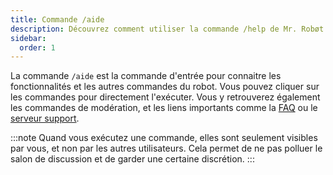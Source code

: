 ```yaml
---
title: Commande /aide
description: Découvrez comment utiliser la commande /help de Mr. Robøt pour afficher la liste des commandes disponibles.
sidebar:
  order: 1
---
```


La commande `/aide` est la commande d'entrée pour connaitre les fonctionnalités et les autres commandes du robot.
Vous pouvez cliquer sur les commandes pour directement l'exécuter.
Vous y retrouverez également les commandes de modération, et les liens importants comme la [FAQ](https://mrrobot.app#faq) ou le [serveur support](https://mrrobot.app/discord).

:::note
Quand vous exécutez une commande, elles sont seulement visibles par vous, et non par les autres utilisateurs.
Cela permet de ne pas polluer le salon de discussion et de garder une certaine discrétion.
:::